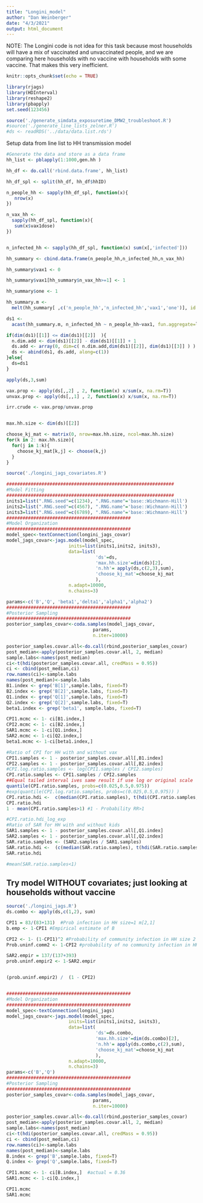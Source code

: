 ```yaml
---
title: "Longini_model"
author: "Dan Weinberger"
date: "4/3/2021"
output: html_document
---
```


NOTE: The Longini code is not idea for this task because most households will have a mix of vaccinated and unvaccinated people, and we are comparing here households with no vaccine with households with some vaccine. That makes this very inefficient.


```r
knitr::opts_chunk$set(echo = TRUE)
```

```r
library(rjags)
library(HDInterval)
library(reshape2)
library(pbapply)
set.seed(123456)

source('./generate_simdata_exposuretime_DMW2_troubleshoot.R') 
#source('./generate_line_lists_zelner.R') 
#ds <- readRDS('../data/data.list.rds')
```

Setup data from line list to HH transmission model
```r

#Generate the data and store as a data frame
hh_list <- pblapply(1:1000,gen.hh )

hh_df <- do.call('rbind.data.frame', hh_list)

hh_df_spl <- split(hh_df, hh_df$hhID)

n_people_hh <- sapply(hh_df_spl, function(x){
   nrow(x)
})

n_vax_hh <- 
  sapply(hh_df_spl, function(x){
   sum(x$vax1dose)
})


n_infected_hh <- sapply(hh_df_spl, function(x) sum(x[,'infected']))

hh_summary <- cbind.data.frame(n_people_hh,n_infected_hh,n_vax_hh)

hh_summary$vax1 <- 0

hh_summary$vax1[hh_summary$n_vax_hh>=1] <- 1 

hh_summary$one <- 1

hh_summary.m <- 
  melt(hh_summary[ ,c('n_people_hh','n_infected_hh','vax1','one')], id.vars=c('n_people_hh','n_infected_hh','vax1'))

ds1 <- 
  acast(hh_summary.m, n_infected_hh ~ n_people_hh~vax1, fun.aggregate=length)

if(dim(ds1)[[1]] <= dim(ds1)[[2]]  ){
  n.dim.add <- dim(ds1)[[2]] - dim(ds1)[[1]] + 1
  ds.add <- array(0, dim=c( n.dim.add,dim(ds1)[[2]], dim(ds1)[[3]] ) )
  ds <- abind(ds1, ds.add, along=c(1))
}else{
  ds=ds1
}

apply(ds,3,sum)

vax.prop <- apply(ds[,,2] , 2, function(x) x/sum(x, na.rm=T)) 
unvax.prop <- apply(ds[,,1] , 2, function(x) x/sum(x, na.rm=T)) 

irr.crude <- vax.prop/unvax.prop



```

```r
max.hh.size <- dim(ds)[[2]]

choose_kj_mat <- matrix(0, nrow=max.hh.size, ncol=max.hh.size)
for(k in 2: max.hh.size){
  for(j in 1:k){
    choose_kj_mat[k,j] <- choose(k,j)
  }
}
```

```r
source('./longini_jags_covariates.R')
```



```r
##############################################################
#Model Fitting
##############################################################
inits1=list(".RNG.seed"=c(1234), ".RNG.name"='base::Wichmann-Hill')
inits2=list(".RNG.seed"=c(4567), ".RNG.name"='base::Wichmann-Hill')
inits3=list(".RNG.seed"=c(6789), ".RNG.name"='base::Wichmann-Hill')
##############################################
#Model Organization
##############################################
model_spec<-textConnection(longini_jags_covar)
model_jags_covar<-jags.model(model_spec, 
                       inits=list(inits1,inits2, inits3),
                       data=list( 
                                 'ds'=ds,
                                 'max.hh.size'=dim(ds)[2],
                                 'n.hh'= apply(ds,c(2,3),sum),
                                 'choose_kj_mat'=choose_kj_mat
                                 ),
                       n.adapt=10000, 
                       n.chains=3)
```

```r
params<-c('B','Q', 'beta1','delta1','alpha1','alpha2')
##############################################
#Posterior Sampling
##############################################
posterior_samples_covar<-coda.samples(model_jags_covar, 
                                params, 
                                n.iter=10000)
```

```r
posterior_samples.covar.all<-do.call(rbind,posterior_samples_covar)
post_median<-apply(posterior_samples.covar.all, 2, median)
sample.labs<-names(post_median)
ci<-t(hdi(posterior_samples.covar.all, credMass = 0.95))
ci <- cbind(post_median,ci)
row.names(ci)<-sample.labs
names(post_median)<-sample.labs
B1.index <- grep('B[1]',sample.labs, fixed=T)
B2.index <- grep('B[2]',sample.labs, fixed=T)
Q1.index <- grep('Q[1]',sample.labs, fixed=T)
Q2.index <- grep('Q[2]',sample.labs, fixed=T)
beta1.index <- grep('beta1', sample.labs, fixed=T)

CPI1.mcmc <- 1- ci[B1.index,]
CPI2.mcmc <- 1- ci[B2.index,]
SAR1.mcmc <- 1-ci[Q1.index,]
SAR2.mcmc <- 1-ci[Q2.index,]
beta1.mcmc <- 1-ci[beta1.index,]

#Ratio of CPI for HH with and without vax 
CPI1.samples <- 1 - posterior_samples.covar.all[,B1.index]
CPI2.samples <- 1 - posterior_samples.covar.all[,B2.index]
#CPI.log.ratio.samples <- log(CPI1.samples / CPI2.samples)
CPI.ratio.samples <- CPI1.samples / CPI2.samples
##Equal tailed interval ives same result if use log or original scale
quantile(CPI.ratio.samples, probs=c(0.025,0.5,0.975))
#exp(quantile(CPI.log.ratio.samples, probs=c(0.025,0.5,0.975)) )
CPI.ratio.hdi <-  c(median(CPI.ratio.samples), t(hdi(CPI.ratio.samples, credMass = 0.95)))
CPI.ratio.hdi 
1 - mean(CPI.ratio.samples>1) #1 - Probability RR>1

#CPI.ratio.hdi_log_exp
#Ratio of SAR for HH with and without kids 
SAR1.samples <- 1 - posterior_samples.covar.all[,Q1.index]
SAR2.samples <- 1 - posterior_samples.covar.all[,Q2.index] 
SAR.ratio.samples <- (SAR2.samples / SAR1.samples)
SAR.ratio.hdi <-  (c(median(SAR.ratio.samples), t(hdi(SAR.ratio.samples, credMass = 0.95))))
SAR.ratio.hdi

#mean(SAR.ratio.samples<1)
```

## Try model WITHOUT covariates; just looking at households without vaccine
```r
source('./longini_jags.R')
ds.combo <- apply(ds,c(1,2), sum)

CPI1 = 83/(83+131)  #Prob infection in HH size=1 m[2,1]
b.emp <- 1-CPI1 #Empirical estimate of B

CPI2 <- 1- (1-CPI1)^2 #Probability of community infection in HH size 2
Prob.uninf.comm2 <- 1-CPI2 #probability of no community infection in HH2

SAR2.empir = 137/(137+393) 
prob.uninf.empir2 <- 1-SAR2.empir 


(prob.uninf.empir2) /  (1 - CPI2)


##############################################
#Model Organization
##############################################
model_spec<-textConnection(longini_jags)
model_jags_covar<-jags.model(model_spec, 
                       inits=list(inits1,inits2, inits3),
                       data=list( 
                                 'ds'=ds.combo,
                                 'max.hh.size'=dim(ds.combo)[2],
                                 'n.hh'= apply(ds.combo,c(2),sum),
                                 'choose_kj_mat'=choose_kj_mat
                                 ),
                       n.adapt=10000, 
                       n.chains=3)
params<-c('B','Q')
##############################################
#Posterior Sampling
##############################################
posterior_samples_covar<-coda.samples(model_jags_covar, 
                                params, 
                                n.iter=10000)

posterior_samples.covar.all<-do.call(rbind,posterior_samples_covar)
post_median<-apply(posterior_samples.covar.all, 2, median)
sample.labs<-names(post_median)
ci<-t(hdi(posterior_samples.covar.all, credMass = 0.95))
ci <- cbind(post_median,ci)
row.names(ci)<-sample.labs
names(post_median)<-sample.labs
B.index <- grep('B',sample.labs, fixed=T)
Q.index <- grep('Q',sample.labs, fixed=T)

CPI1.mcmc <- 1- ci[B.index,]  #actual = 0.36
SAR1.mcmc <- 1-ci[Q.index,]

CPI1.mcmc
SAR1.mcmc
```


